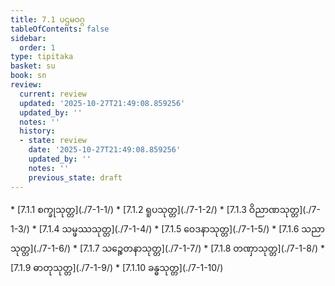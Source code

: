 ```yaml
---
title: 7.1 ပဌမဝဂ္ဂ
tableOfContents: false
sidebar:
  order: 1
type: tipitaka
basket: su
book: sn
review:
  current: review
  updated: '2025-10-27T21:49:08.859256'
  updated_by: ''
  notes: ''
  history:
  - state: review
    date: '2025-10-27T21:49:08.859256'
    updated_by: ''
    notes: ''
    previous_state: draft
---
```



<ReviewStatus review={frontmatter.review} showDetails={true} />

<HypothesisAnnotation frontmatter={frontmatter} />

<DynamicBreadcrumb />



<TableOfContents book="sn" section="7.1">
* [7.1.1 စက္ခုသုတ္တ](./7-1-1/)
* [7.1.2 ရူပသုတ္တ](./7-1-2/)
* [7.1.3 ဝိညာဏသုတ္တ](./7-1-3/)
* [7.1.4 သမ္ဖဿသုတ္တ](./7-1-4/)
* [7.1.5 ဝေဒနာသုတ္တ](./7-1-5/)
* [7.1.6 သညာသုတ္တ](./7-1-6/)
* [7.1.7 သဉ္စေတနာသုတ္တ](./7-1-7/)
* [7.1.8 တဏှာသုတ္တ](./7-1-8/)
* [7.1.9 ဓာတုသုတ္တ](./7-1-9/)
* [7.1.10 ခန္ဓသုတ္တ](./7-1-10/)
</TableOfContents>